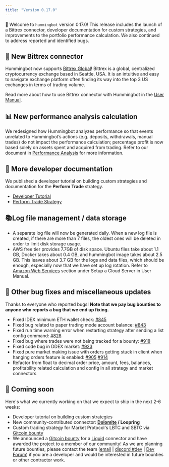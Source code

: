 ```yaml
---
title: "Version 0.17.0"
---
```


🚀 Welcome to `hummingbot` version 0.17.0! This release includes the launch of a Bittrex connector, developer documentation for custom strategies, and improvements to the portfolio performance calculation. We also continued to address reported and identified bugs.

## 🔗 New Bittrex connector

Hummingbot now supports [Bittrex Global](https://global.bittrex.com/)! Bittrex is a global, centralized cryptocurrency exchange based in Seattle, USA. It is an intuitive and easy to navigate exchange platform often finding its way into the top 3 US exchanges in terms of trading volume.

Read more about how to use Bittrex connector with Hummingbot in the [User Manual](https://docs.hummingbot.io/connectors/bittrex/).

## 📊 New performance analysis calculation

We redesigned how Hummingbot analyzes performance so that events unrelated to Hummingbot’s actions (e.g. deposits, withdrawals, manual trades) do not impact the performance calculation; percentage profit is now based solely on assets spent and acquired from trading. Refer to our document in [Performance Analysis](https://docs.hummingbot.io/operation/command-ref/#history) for more information.

## 📝 More developer documentation

We published a developer tutorial on building custom strategies and documentation for the **Perform Trade** strategy.

- [Developer Tutorial](/developer/tutorial/#building-connectors)
- [Perform Trade Strategy](/developer/build-strategy/#perform-trade-strategy)

## 📚Log file management / data storage

- A separate log file will now be generated daily. When a new log file is created, if there are more than 7 files, the oldest ones will be deleted in order to limit disk storage usage.
- AWS free tier provides 7.7GB of disk space. Ubuntu files take about 1.1 GB, Docker takes about 0.4 GB, and hummingbot image takes about 2.5 GB. This leaves about 3.7 GB for the logs and data files, which should be enough, especially now that we have set up log rotation. Refer to [Amazon Web Services](/installation/overview/#for-cloud) section under Setup a Cloud Server in User Manual.

## 🐞 Other bug fixes and miscellaneous updates

Thanks to everyone who reported bugs! **Note that we pay bug bounties to anyone who reports a bug that we end up fixing.**

- Fixed IDEX minimum ETH wallet check: [#845](https://github.com/CoinAlpha/hummingbot/issues/845)
- Fixed bug related to paper trading mode account balance: [#843](https://github.com/CoinAlpha/hummingbot/issues/843)
- Fixed run time warning error when restarting strategy after sending a list config command: [#828](https://github.com/CoinAlpha/hummingbot/issues/828)
- Fixed bug where trades were not being tracked for a bounty: [#918](https://github.com/CoinAlpha/hummingbot/issues/918)
- Fixed code bug in DDEX market: [#923](https://github.com/CoinAlpha/hummingbot/issues/923)
- Fixed pure market making issue with orders getting stuck in client when hanging orders feature is enabled: [#905](https://github.com/CoinAlpha/hummingbot/issues/905) [#914](https://github.com/CoinAlpha/hummingbot/issues/914)
- Refactor from float to decimal order price, amount, fees, balances, profitability related calculation and config in all strategy and market connectors

## 🚀 Coming soon

Here's what we currently working on that we expect to ship in the next 2-6 weeks:

- Developer tutorial on building custom strategies
- New community-contributed connector: **[Dolomite](https://dolomite.io/) / Loopring**
- Custom trading strategy for Market Protocol's LBTC and SBTC via [Gitcoin bounty](https://gitcoin.co/issue/MARKETProtocol/MARKETProtocol/230/3417)
- We announced a [Gitcoin bounty](https://gitcoin.co/issue/CoinAlpha/hummingbot/909/3556) for a [Liquid](https://liquid.com) connector and have awarded the project to a member of our community! As we are planning future bounties, please contact the team ([email](mailto:dev@hummingbot.io) | [discord #dev](https://discord.hummingbot.io) | [Dev Forum](https://forum.hummingbot.io)) if you are a developer and would be interested in future bounties or other contractor work.
